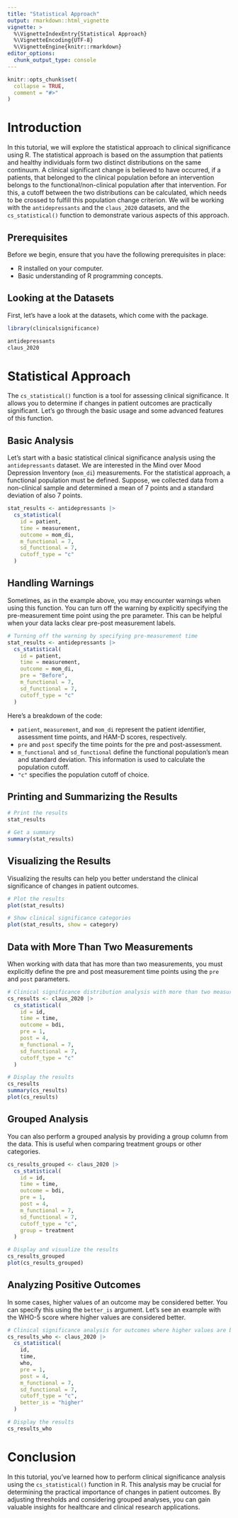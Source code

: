 ```yaml
---
title: "Statistical Approach"
output: rmarkdown::html_vignette
vignette: >
  %\VignetteIndexEntry{Statistical Approach}
  %\VignetteEncoding{UTF-8}
  %\VignetteEngine{knitr::rmarkdown}
editor_options: 
  chunk_output_type: console
---
```


```r
knitr::opts_chunk$set(
  collapse = TRUE,
  comment = "#>"
)
```

# Introduction
In this tutorial, we will explore the statistical approach to clinical significance using R. The statistical approach is based on the assumption that patients and healthy individuals form two distinct distributions on the same continuum. A clinical significant change is believed to have occurred, if a patients, that belonged to the clinical population before an intervention belongs to the functional/non-clinical population after that intervention. For this, a cutoff between the two distributions can be calculated, which needs to be crossed to fulfill this population change criterion. We will be working with the `antidepressants` and the `claus_2020` datasets, and the `cs_statistical()` function to demonstrate various aspects of this approach.


## Prerequisites
Before we begin, ensure that you have the following prerequisites in place:

- R installed on your computer.
- Basic understanding of R programming concepts.


## Looking at the Datasets
First, let's have a look at the datasets, which come with the package.

```r
library(clinicalsignificance)

antidepressants
claus_2020
```


# Statistical Approach
The `cs_statistical()` function is a tool for assessing clinical significance. It allows you to determine if changes in patient outcomes are practically significant. Let's go through the basic usage and some advanced features of this function.


## Basic Analysis
Let's start with a basic statistical clinical significance analysis using the `antidepressants` dataset. We are interested in the Mind over Mood Depression Inventory (`mom_di`) measurements. For the statistical approach, a functional population must be defined. Suppose, we collected data from a non-clinical sample and determined a mean of 7 points and a standard deviation of also 7 points.

```r
stat_results <- antidepressants |> 
  cs_statistical(
    id = patient,
    time = measurement,
    outcome = mom_di,
    m_functional = 7,
    sd_functional = 7,
    cutoff_type = "c"
  )
```


## Handling Warnings
Sometimes, as in the example above, you may encounter warnings when using this function. You can turn off the warning by explicitly specifying the pre-measurement time point using the pre parameter. This can be helpful when your data lacks clear pre-post measurement labels.


```r
# Turning off the warning by specifying pre-measurement time
stat_results <- antidepressants |>
  cs_statistical(
    id = patient,
    time = measurement,
    outcome = mom_di,
    pre = "Before",
    m_functional = 7,
    sd_functional = 7,
    cutoff_type = "c"
  )
```

Here's a breakdown of the code:

- `patient`, `measurement`, and `mom_di` represent the patient identifier, assessment time points, and HAM-D scores, respectively.
- `pre` and `post` specify the time points for the pre and post-assessment.
- `m_functional` and `sd_functional` define the functional population's mean and standard deviation. This information is used to calculate the population cutoff.
- `"c"` specifies the population cutoff of choice.


## Printing and Summarizing the Results
```r
# Print the results
stat_results

# Get a summary
summary(stat_results)
```


## Visualizing the Results
Visualizing the results can help you better understand the clinical significance of changes in patient outcomes.
```r
# Plot the results
plot(stat_results)

# Show clinical significance categories
plot(stat_results, show = category)
```


## Data with More Than Two Measurements
When working with data that has more than two measurements, you must explicitly define the pre and post measurement time points using the `pre` and `post` parameters.

```r
# Clinical significance distribution analysis with more than two measurements
cs_results <- claus_2020 |>
  cs_statistical(
    id = id,
    time = time,
    outcome = bdi,
    pre = 1,
    post = 4,
    m_functional = 7,
    sd_functional = 7,
    cutoff_type = "c"
  )

# Display the results
cs_results
summary(cs_results)
plot(cs_results)
```


## Grouped Analysis
You can also perform a grouped analysis by providing a group column from the data. This is useful when comparing treatment groups or other categories.
```r
cs_results_grouped <- claus_2020 |>
  cs_statistical(
    id = id,
    time = time,
    outcome = bdi,
    pre = 1,
    post = 4,
    m_functional = 7,
    sd_functional = 7,
    cutoff_type = "c",
    group = treatment
  )

# Display and visualize the results
cs_results_grouped
plot(cs_results_grouped)
```


## Analyzing Positive Outcomes
In some cases, higher values of an outcome may be considered better. You can specify this using the `better_is` argument. Let's see an example with the WHO-5 score where higher values are considered better.

```r
# Clinical significance analysis for outcomes where higher values are better
cs_results_who <- claus_2020 |>
  cs_statistical(
    id,
    time,
    who,
    pre = 1,
    post = 4,
    m_functional = 7,
    sd_functional = 7,
    cutoff_type = "c",
    better_is = "higher"
  )

# Display the results
cs_results_who
```


# Conclusion
In this tutorial, you've learned how to perform clinical significance analysis using the `cs_statistical()` function in R. This analysis may be crucial for determining the practical importance of changes in patient outcomes. By adjusting thresholds and considering grouped analyses, you can gain valuable insights for healthcare and clinical research applications.
